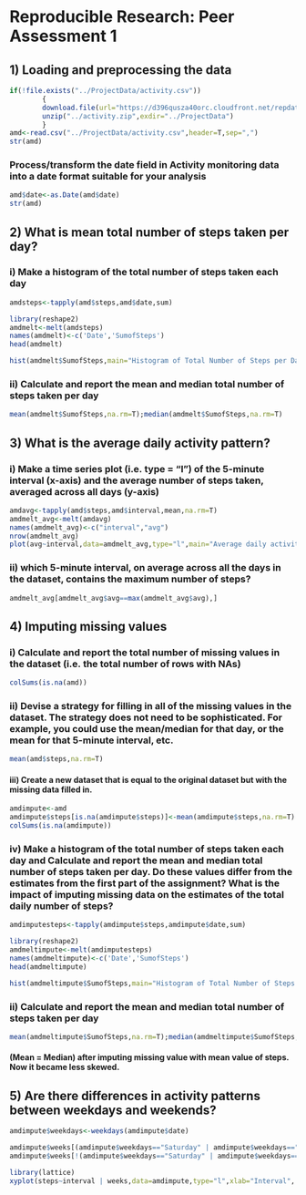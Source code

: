 # Reproducible Research: Peer Assessment 1


## 1) Loading and preprocessing the data
```r
if(!file.exists("../ProjectData/activity.csv"))
        {
        download.file(url="https://d396qusza40orc.cloudfront.net/repdata%2Fdata%2Factivity.zip",destfile="../activity.zip",method="auto")
        unzip("../activity.zip",exdir="../ProjectData")
        }
amd<-read.csv("../ProjectData/activity.csv",header=T,sep=",")
str(amd)
```
### Process/transform the date field in Activity monitoring data into a date format suitable for your analysis
```r
amd$date<-as.Date(amd$date)
str(amd)
```

## 2) What is mean total number of steps taken per day?
### i) Make a histogram of the total number of steps taken each day
```r
amdsteps<-tapply(amd$steps,amd$date,sum)
```
```r
library(reshape2)
amdmelt<-melt(amdsteps)
names(amdmelt)<-c('Date','SumofSteps')
head(amdmelt)
```
```r

hist(amdmelt$SumofSteps,main="Histogram of Total Number of Steps per Day",xlab="Total Number of Steps per Day",ylab="Frequency",col='blue',breaks=30)
```
### ii) Calculate and report the mean and median total number of steps taken per day
```r
mean(amdmelt$SumofSteps,na.rm=T);median(amdmelt$SumofSteps,na.rm=T)

```

## 3) What is the average daily activity pattern?

### i) Make a time series plot (i.e. type = "l") of the 5-minute interval (x-axis) and the average number of steps taken, averaged across all days (y-axis)

```r
amdavg<-tapply(amd$steps,amd$interval,mean,na.rm=T)
amdmelt_avg<-melt(amdavg)
names(amdmelt_avg)<-c("interval","avg")
nrow(amdmelt_avg)
plot(avg~interval,data=amdmelt_avg,type="l",main="Average daily activity pattern")
```
### ii) which 5-minute interval, on average across all the days in the dataset, contains the maximum number of steps?
```r
amdmelt_avg[amdmelt_avg$avg==max(amdmelt_avg$avg),]
```

## 4) Imputing missing values

### i) Calculate and report the total number of missing values in the dataset (i.e. the total number of rows with NAs)
```r
colSums(is.na(amd))

```
### ii) Devise a strategy for filling in all of the missing values in the dataset. The strategy does not need to be sophisticated. For example, you could use the mean/median for that day, or the mean for that 5-minute interval, etc.
```r
mean(amd$steps,na.rm=T)

```

#### iii) Create a new dataset that is equal to the original dataset but with the missing data filled in.

```r
amdimpute<-amd
amdimpute$steps[is.na(amdimpute$steps)]<-mean(amdimpute$steps,na.rm=T)
colSums(is.na(amdimpute))

```

### iv) Make a histogram of the total number of steps taken each day and Calculate and report the mean and median total number of steps taken per day. Do these values differ from the estimates from the first part of the assignment? What is the impact of imputing missing data on the estimates of the total daily number of steps?

```r
amdimputesteps<-tapply(amdimpute$steps,amdimpute$date,sum)
```
```r
library(reshape2)
amdmeltimpute<-melt(amdimputesteps)
names(amdmeltimpute)<-c('Date','SumofSteps')
head(amdmeltimpute)
```
```r
hist(amdmeltimpute$SumofSteps,main="Histogram of Total Number of Steps per Day",xlab="Total Number of Steps per Day",ylab="Frequency",col='blue',breaks=30)
```
### ii) Calculate and report the mean and median total number of steps taken per day
```r
mean(amdmeltimpute$SumofSteps,na.rm=T);median(amdmeltimpute$SumofSteps,na.rm=T)
```
#### (Mean = Median) after imputing missing value with mean value of steps. Now it became less skewed. 


## 5) Are there differences in activity patterns between weekdays and weekends?

```r
amdimpute$weekdays<-weekdays(amdimpute$date)

amdimpute$weeks[(amdimpute$weekdays=="Saturday" | amdimpute$weekdays=="Sunday")]<-"weekend"
amdimpute$weeks[!(amdimpute$weekdays=="Saturday" | amdimpute$weekdays=="Sunday")]<-"weekdays"

```

```r
library(lattice)
xyplot(steps~interval | weeks,data=amdimpute,type="l",xlab="Interval", ylab="Number of steps",layout=c(1,2))

```



